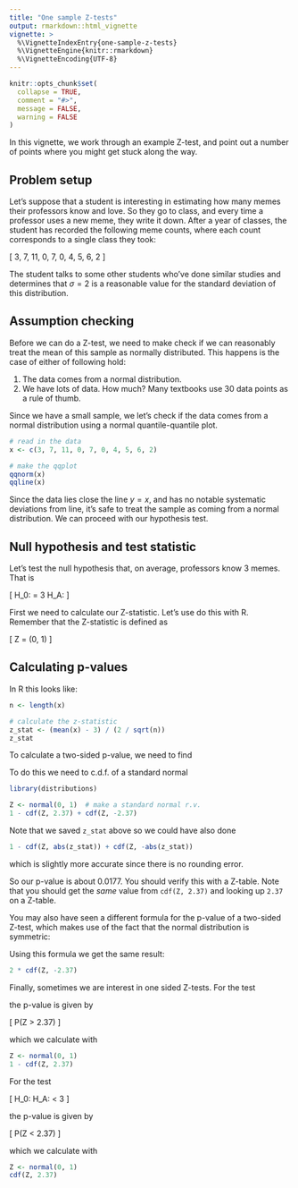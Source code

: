 ```yaml
---
title: "One sample Z-tests"
output: rmarkdown::html_vignette
vignette: >
  %\VignetteIndexEntry{one-sample-z-tests}
  %\VignetteEngine{knitr::rmarkdown}
  %\VignetteEncoding{UTF-8}
---
```


```r
knitr::opts_chunk$set(
  collapse = TRUE,
  comment = "#>",
  message = FALSE,
  warning = FALSE
)
```

In this vignette, we work through an example Z-test, and point out a number
of points where you might get stuck along the way.

## Problem setup

Let's suppose that a student is interesting in estimating how many memes
their professors know and love. So they go to class, and every time a
professor uses a new meme, they write it down. After a year of classes,
the student has recorded the following meme counts, where each count
corresponds to a single class they took:

\[
  3, 7, 11, 0, 7, 0, 4, 5, 6, 2
\]

The student talks to some other students who've done similar studies
and determines that $\sigma = 2$ is a reasonable value for the
standard deviation of this distribution.

## Assumption checking

Before we can do a Z-test, we need to make check if we can reasonably
treat the mean of this sample as normally distributed. This happens is
the case of either of following hold:

1. The data comes from a normal distribution.
2. We have lots of data. How much? Many textbooks use 30 data points
  as a rule of thumb.

Since we have a small sample, we let's check if the data comes from
a normal distribution using a normal quantile-quantile plot.

```r
# read in the data
x <- c(3, 7, 11, 0, 7, 0, 4, 5, 6, 2)

# make the qqplot
qqnorm(x)
qqline(x)
```

Since the data lies close the line $y = x$, and has no notable
systematic deviations from line, it's safe to treat the sample as
coming from a normal distribution. We can proceed with our hypothesis
test.

## Null hypothesis and test statistic

Let's test the null hypothesis that, on average, professors know 3 memes.
That is

\[
  H_0: \mu = 3 \qquad H_A: \mu \neq 3
\]

First we need to calculate our Z-statistic. Let's use do this with R.
Remember that the Z-statistic is defined as

\[
  Z = \frac{\bar x - \mu_0}{\sigma / \sqrt{n}} \sim \mathrm{Normal}(0, 1)
\]

## Calculating p-values

In R this looks like:

```r
n <- length(x)

# calculate the z-statistic
z_stat <- (mean(x) - 3) / (2 / sqrt(n))
z_stat
```

To calculate a two-sided p-value, we need to find

\begin{align}
  P(|Z| \ge |2.37|)
  &= P(Z \ge 2.37) + P(Z \le -2.37) \\
  &= 1 - P(Z \le 2.37) + P(Z \le -2.37) \\
  &= 1 - \Phi(2.37) + \Phi(-2.37)
\end{align}

To do this we need to c.d.f. of a standard normal

```r
library(distributions)

Z <- normal(0, 1)  # make a standard normal r.v.
1 - cdf(Z, 2.37) + cdf(Z, -2.37)
```

Note that we saved `z_stat` above so we could have also done

```r
1 - cdf(Z, abs(z_stat)) + cdf(Z, -abs(z_stat))
```

which is slightly more accurate since there is no rounding error.

So our p-value is about 0.0177. You should verify this with a Z-table.
Note that you should get the *same* value from `cdf(Z, 2.37)` and looking
up `2.37` on a Z-table.

You may also have seen a different formula for the p-value of a two-sided
Z-test, which makes use of the fact that the normal distribution is
symmetric:

\begin{align}
  P(|Z| \ge |2.37|)
  &= 2 \cdot P(Z \le -|2.37|)
  &= 2 \cdot \Phi(-2.37)
\end{align}

Using this formula we get the same result:

```r
2 * cdf(Z, -2.37)
```

Finally, sometimes we are interest in one sided Z-tests. For the test

\begin{align}
  H_0: \mu \le 3 \qquad H_A: \mu > 3
\end{align}

the p-value is given by

\[
  P(Z > 2.37)
\]

which we calculate with

```r
Z <- normal(0, 1)
1 - cdf(Z, 2.37)
```

For the test

\[
  H_0: \mu \ge 3 \qquad H_A: \mu < 3
\]

the p-value is given by

\[
  P(Z < 2.37)
\]

which we calculate with

```r
Z <- normal(0, 1)
cdf(Z, 2.37)
```
